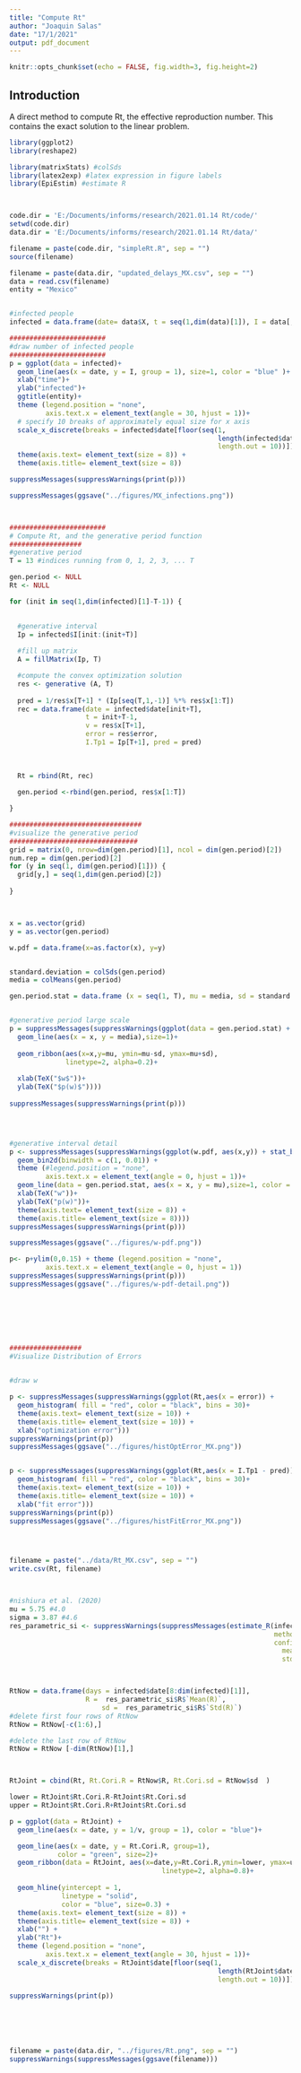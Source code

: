 ---
title: "Compute Rt"
author: "Joaquin Salas"
date: "17/1/2021"
output: pdf_document
---

```{r setup, include=FALSE}
knitr::opts_chunk$set(echo = FALSE, fig.width=3, fig.height=2)
```

## Introduction

A direct method to compute Rt, the effective reproduction number.
This contains the exact solution to the linear problem. 

```{r }



library(ggplot2)
library(reshape2)

library(matrixStats) #colSds
library(latex2exp) #latex expression in figure labels
library(EpiEstim) #estimate R



code.dir = 'E:/Documents/informs/research/2021.01.14 Rt/code/'
setwd(code.dir)
data.dir = 'E:/Documents/informs/research/2021.01.14 Rt/data/'

filename = paste(code.dir, "simpleRt.R", sep = "")
source(filename)

filename = paste(data.dir, "updated_delays_MX.csv", sep = "")
data = read.csv(filename)
entity = "Mexico"


#infected people
infected = data.frame(date= data$X, t = seq(1,dim(data)[1]), I = data[,dim(data)[2]])

########################
#draw number of infected people
########################
p = ggplot(data = infected)+
  geom_line(aes(x = date, y = I, group = 1), size=1, color = "blue" )+
  xlab("time")+
  ylab("infected")+
  ggtitle(entity)+
  theme (legend.position = "none",
         axis.text.x = element_text(angle = 30, hjust = 1))+
  # specify 10 breaks of approximately equal size for x axis
  scale_x_discrete(breaks = infected$date[floor(seq(1, 
                                                    length(infected$date), 
                                                    length.out = 10))]) +
  theme(axis.text= element_text(size = 8)) +
  theme(axis.title= element_text(size = 8)) 

suppressMessages(suppressWarnings(print(p)))

suppressMessages(ggsave("../figures/MX_infections.png"))



########################
# Compute Rt, and the generative period function
##################
#generative period
T = 13 #indices running from 0, 1, 2, 3, ... T

gen.period <- NULL 
Rt <- NULL

for (init in seq(1,dim(infected)[1]-T-1)) {

  
  #generative interval
  Ip = infected$I[init:(init+T)]
  
  #fill up matrix
  A = fillMatrix(Ip, T)

  #compute the convex optimization solution
  res <- generative (A, T)
  
  pred = 1/res$x[T+1] * (Ip[seq(T,1,-1)] %*% res$x[1:T])
  rec = data.frame(date = infected$date[init+T], 
                   t = init+T-1, 
                   v = res$x[T+1], 
                   error = res$error, 
                   I.Tp1 = Ip[T+1], pred = pred)
  
   
  
  Rt = rbind(Rt, rec)
  
  gen.period <-rbind(gen.period, res$x[1:T])

}

#################################
#visualize the generative period
################################
grid = matrix(0, nrow=dim(gen.period)[1], ncol = dim(gen.period)[2])
num.rep = dim(gen.period)[2]
for (y in seq(1, dim(gen.period)[1])) {
  grid[y,] = seq(1,dim(gen.period)[2])
  
}



x = as.vector(grid)
y = as.vector(gen.period)

w.pdf = data.frame(x=as.factor(x), y=y)


standard.deviation = colSds(gen.period)
media = colMeans(gen.period)

gen.period.stat = data.frame (x = seq(1, T), mu = media, sd = standard.deviation)


#generative period large scale
p = suppressMessages(suppressWarnings(ggplot(data = gen.period.stat) +
  geom_line(aes(x = x, y = media),size=1)+
  
  geom_ribbon(aes(x=x,y=mu, ymin=mu-sd, ymax=mu+sd),
              linetype=2, alpha=0.2)+
  
  xlab(TeX("$w$"))+
  ylab(TeX("$p(w)$"))))
  
suppressMessages(suppressWarnings(print(p)))




#generative interval detail
p <- suppressMessages(suppressWarnings(ggplot(w.pdf, aes(x,y)) + stat_bin2d()+
  geom_bin2d(binwidth = c(1, 0.01)) +
  theme (#legend.position = "none",
         axis.text.x = element_text(angle = 0, hjust = 1))+
  geom_line(data = gen.period.stat, aes(x = x, y = mu),size=1, color = "red") +
  xlab(TeX("w"))+
  ylab(TeX("p(w)"))+  
  theme(axis.text= element_text(size = 8)) +
  theme(axis.title= element_text(size = 8))))
suppressMessages(suppressWarnings(print(p)))

suppressMessages(ggsave("../figures/w-pdf.png"))

p<- p+ylim(0,0.15) + theme (legend.position = "none",
         axis.text.x = element_text(angle = 0, hjust = 1))
suppressMessages(suppressWarnings(print(p)))
suppressMessages(ggsave("../figures/w-pdf-detail.png"))


 




##################
#Visualize Distribution of Errors
 

#draw w

p <- suppressMessages(suppressWarnings(ggplot(Rt,aes(x = error)) +
  geom_histogram( fill = "red", color = "black", bins = 30)+
  theme(axis.text= element_text(size = 10)) +
  theme(axis.title= element_text(size = 10)) +
  xlab("optimization error")))
suppressWarnings(print(p))
suppressMessages(ggsave("../figures/histOptError_MX.png")) 


p <- suppressMessages(suppressWarnings(ggplot(Rt,aes(x = I.Tp1 - pred)) +
  geom_histogram( fill = "red", color = "black", bins = 30)+
  theme(axis.text= element_text(size = 10)) +
  theme(axis.title= element_text(size = 10)) +
  xlab("fit error")))
suppressWarnings(print(p))
suppressMessages(ggsave("../figures/histFitError_MX.png")) 




filename = paste("../data/Rt_MX.csv", sep = "")
write.csv(Rt, filename)



#nishiura et al. (2020)
mu = 5.75 #4.0
sigma = 3.87 #4.6
res_parametric_si <- suppressWarnings(suppressMessages(estimate_R(infected, 
                                                                  method="parametric_si",
                                                                  config = make_config(list(
                                                                    mean_si = mu, 
                                                                    std_si = sigma)))))



RtNow = data.frame(days = infected$date[8:dim(infected)[1]], 
                   R =  res_parametric_si$R$`Mean(R)`,
                       sd =  res_parametric_si$R$`Std(R)`)
#delete first four rows of RtNow
RtNow = RtNow[-c(1:6),]

#delete the last row of RtNow
RtNow = RtNow [-dim(RtNow)[1],]



RtJoint = cbind(Rt, Rt.Cori.R = RtNow$R, Rt.Cori.sd = RtNow$sd  )

lower = RtJoint$Rt.Cori.R-RtJoint$Rt.Cori.sd
upper = RtJoint$Rt.Cori.R+RtJoint$Rt.Cori.sd

p = ggplot(data = RtJoint) +
  geom_line(aes(x = date, y = 1/v, group = 1), color = "blue")+

  geom_line(aes(x = date, y = Rt.Cori.R, group=1), 
            color = "green", size=2)+
  geom_ribbon(data = RtJoint, aes(x=date,y=Rt.Cori.R,ymin=lower, ymax=upper, group = 1),
                                      linetype=2, alpha=0.8)+
  
  geom_hline(yintercept = 1,
             linetype = "solid", 
             color = "blue", size=0.3) +
  theme(axis.text= element_text(size = 8)) +
  theme(axis.title= element_text(size = 8)) +
  xlab("") + 
  ylab("Rt")+
  theme (legend.position = "none",
         axis.text.x = element_text(angle = 30, hjust = 1))+
  scale_x_discrete(breaks = RtJoint$date[floor(seq(1, 
                                                    length(RtJoint$date), 
                                                    length.out = 10))]) 

suppressWarnings(print(p))






filename = paste(data.dir, "../figures/Rt.png", sep = "")
suppressWarnings(suppressMessages(ggsave(filename)))



```





